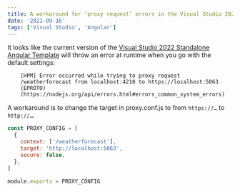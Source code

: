 ```yaml
---
title: A workaround for ‘proxy request’ errors in the Visual Studio 2022 Standalone Angular Template
date: '2021-09-16'
tags: ['Visual Studio', 'Angular']
---
```


It looks like the current version of the [Visual Studio 2022 Standalone Angular
Template](https://docs.microsoft.com/en-us/visualstudio/javascript/tutorial-asp-net-core-with-angular?view=vs-2022) will
throw an error at runtime when you go with the default settings:

```error
    [HPM] Error occurred while trying to proxy request
    /weatherforecast from localhost:4210 to https://localhost:5063
    (EPROTO)
    (https://nodejs.org/api/errors.html#errors_common_system_errors)
```

A workaround is to change the target in proxy.conf.js to from `https://…` to `http://…`.

```js
const PROXY_CONFIG = [
  {
    context: ['/weatherforecast'],
    target: 'http://localhost:5063',
    secure: false,
  },
]

module.exports = PROXY_CONFIG
```
